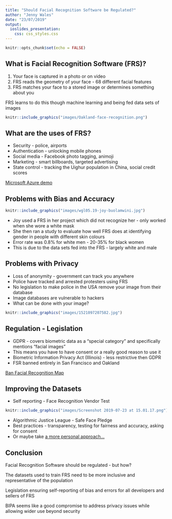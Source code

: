```yaml
---
title: "Should Facial Recognition Software be Regulated?"
author: "Jenny Wales"
date: "23/07/2019"
output: 
  ioslides_presentation:
    css: css_styles.css
---
```


```r
knitr::opts_chunk$set(echo = FALSE)
```

## What is Facial Recognition Software (FRS)?

1. Your face is captured in a photo or on video
2. FRS reads the geometry of your face - 68 different facial features
3. FRS matches your face to a stored image or determines something about you

FRS learns to do this though machine learning and being fed data sets of images

```r
knitr::include_graphics("images/Oakland-face-recognition.png")
```

## What are the uses of FRS?

* Security - police, airports
* Authentication - unlocking mobile phones
* Social media - Facebook photo tagging, animoji
* Marketing - smart billboards, targeted advertising
* State control -  tracking the Uighur population in China, social credit scores

[Microsoft Azure demo](https://azure.microsoft.com/en-us/resources/videos/face-identification-demo-1/)

## Problems with Bias and Accuracy

```r
knitr::include_graphics("images/wgl05.19-joy-buolamwini.jpg")
```

* Joy used a FRS in her project which did not recognize her - only worked when she wore a white mask
* She then ran a study to evaluate how well FRS does at identifying gender in people with different skin colours
* Error rate was 0.8% for white men - 20-35% for black women
* This is due to the data sets fed into the FRS - largely white and male

## Problems with Privacy

* Loss of anonymity - government can track you anywhere
* Police have tracked and arrested protesters using FRS
* No legislation to make police in the USA remove your image from their database
* Image databases are vulnerable to hackers
* What can be done with your image?

```r
knitr::include_graphics("images/1521097207582.jpg")
```

## Regulation - Legislation

* GDPR - covers biometric data as a "special category" and specifically mentions "facial images"
* This means you have to have consent or a really good reason to use it
* Biometric Information Privacy Act (Illinois) - less restrictive then GDPR
* FSR banned entirely in San Francisco and Oakland

[Ban Facial Recognition Map](https://www.banfacialrecognition.com/map/)

## Improving the Datasets

* Self reporting - Face Recognition Vendor Test

```r
knitr::include_graphics("images/Screenshot 2019-07-23 at 15.01.17.png")
```

* Algorithmic Justice League - Safe Face Pledge
* Best practices - transparency, testing for fairness and accuracy, asking for consent
* Or maybe take [a more personal approach...](https://cvdazzle.com/)

## Conclusion

Facial Recognition Software should be regulated - but how? 

The datasets used to train FRS need to be more inclusive and representative of the population

Legislation ensuring self-reporting of bias and errors for all developers and sellers of FRS

BIPA seems like a good compromise to address privacy issues while allowing wider use beyond security















